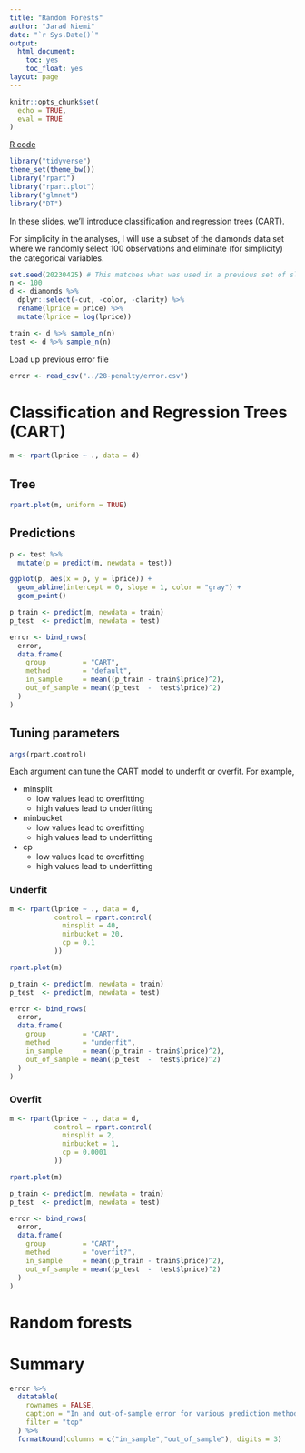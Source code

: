 ```yaml
---
title: "Random Forests"
author: "Jarad Niemi"
date: "`r Sys.Date()`"
output:
  html_document:
    toc: yes
    toc_float: yes
layout: page
---
```


```r
knitr::opts_chunk$set(
  echo = TRUE,
  eval = TRUE
)
```

[R code](29-random_forests.R)

```r
library("tidyverse")
theme_set(theme_bw())
library("rpart")
library("rpart.plot")
library("glmnet")
library("DT")
```

In these slides, we'll introduce classification and regression trees
(CART). 

For simplicity in the analyses, 
I will use a subset of the diamonds data set where we randomly select
100 observations and eliminate (for simplicity) the categorical variables. 

```r
set.seed(20230425) # This matches what was used in a previous set of slides
n <- 100
d <- diamonds %>%
  dplyr::select(-cut, -color, -clarity) %>%
  rename(lprice = price) %>%
  mutate(lprice = log(lprice))

train <- d %>% sample_n(n)
test <- d %>% sample_n(n)
```

Load up previous error file

```r
error <- read_csv("../28-penalty/error.csv")
```


# Classification and Regression Trees (CART)

```r
m <- rpart(lprice ~ ., data = d)
```

## Tree

```r
rpart.plot(m, uniform = TRUE)
```


## Predictions

```r
p <- test %>%
  mutate(p = predict(m, newdata = test))

ggplot(p, aes(x = p, y = lprice)) + 
  geom_abline(intercept = 0, slope = 1, color = "gray") + 
  geom_point() 
```

```r
p_train <- predict(m, newdata = train)
p_test  <- predict(m, newdata = test)

error <- bind_rows(
  error,
  data.frame(
    group         = "CART",
    method        = "default",
    in_sample     = mean((p_train - train$lprice)^2),
    out_of_sample = mean((p_test  -  test$lprice)^2)
  )
)
```

## Tuning parameters

```r
args(rpart.control)
```
Each argument can tune the CART model to underfit or overfit. 
For example, 

- minsplit
    - low values lead to overfitting
    - high values lead to underfitting
- minbucket
    - low values lead to overfitting
    - high values lead to underfitting
- cp
    - low values lead to overfitting
    - high values lead to underfitting
    
### Underfit

```r
m <- rpart(lprice ~ ., data = d,
           control = rpart.control(
             minsplit = 40,
             minbucket = 20,
             cp = 0.1
           ))
```

```r
rpart.plot(m)
```

```r
p_train <- predict(m, newdata = train)
p_test  <- predict(m, newdata = test)

error <- bind_rows(
  error,
  data.frame(
    group         = "CART",
    method        = "underfit",
    in_sample     = mean((p_train - train$lprice)^2),
    out_of_sample = mean((p_test  -  test$lprice)^2)
  )
)
```

### Overfit

```r
m <- rpart(lprice ~ ., data = d,
           control = rpart.control(
             minsplit = 2,
             minbucket = 1,
             cp = 0.0001
           ))
```

```r
rpart.plot(m)
```



```r
p_train <- predict(m, newdata = train)
p_test  <- predict(m, newdata = test)

error <- bind_rows(
  error,
  data.frame(
    group         = "CART",
    method        = "overfit?",
    in_sample     = mean((p_train - train$lprice)^2),
    out_of_sample = mean((p_test  -  test$lprice)^2)
  )
)
```

# Random forests



# Summary

```r
error %>%
  datatable(
    rownames = FALSE,
    caption = "In and out-of-sample error for various prediction methods",
    filter = "top"
  ) %>%
  formatRound(columns = c("in_sample","out_of_sample"), digits = 3)
```